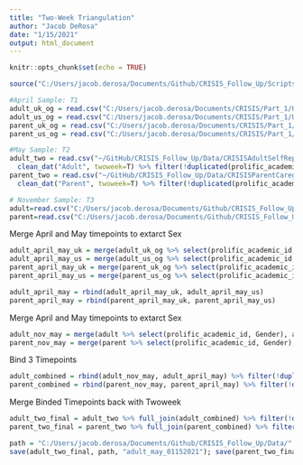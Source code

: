 ---
title: "Two-Week Triangulation"
author: "Jacob DeRosa"
date: "1/15/2021"
output: html_document
---

```{r setup, include=FALSE}
knitr::opts_chunk$set(echo = TRUE)
```

```{r, warning=F, message=F, echo =F, include=F}
source("C:/Users/jacob.derosa/Documents/Github/CRISIS_Follow_Up/Scripts/crisis_functions.R")
```

```{r, Cleaning and Life Changes Set Up, warning=F, message=F, include = F}

#April Sample: T1
adult_uk_og = read.csv("C:/Users/jacob.derosa/Documents/CRISIS/Part_1/Updated_Regsam_Splits/Updated_Datasets/Adult_Combined/Adult_UK_Updated_07272020.csv") %>% og_fix("Adult_UK")
adult_us_og = read.csv("C:/Users/jacob.derosa/Documents/CRISIS/Part_1/Updated_Regsam_Splits/Updated_Datasets/Adult_Combined/Adult_US_Updated_07272020.csv") %>% og_fix("Adult_US") 
parent_uk_og = read.csv("C:/Users/jacob.derosa/Documents/CRISIS/Part_1/Updated_Regsam_Splits/Updated_Datasets/Parent_Combined/Parent_UK_Updated_07272020.csv") %>% og_fix("Parent_UK") 
parent_us_og = read.csv("C:/Users/jacob.derosa/Documents/CRISIS/Part_1/Updated_Regsam_Splits/Updated_Datasets/Parent_Combined/Parent_US_Updated_07272020.csv") %>% og_fix("Parent_US") 

#May Sample: T2
adult_two = read.csv("~/GitHub/CRISIS_Follow_Up/Data/CRISISAdultSelfRepor_DATA_2020-05-05_1559.csv") %>% og_fix("Adult", twoweek = T) %>% 
  clean_dat("Adult", twoweek=T) %>% filter(!duplicated(prolific_academic_id))
parent_two = read.csv("~/GitHub/CRISIS_Follow_Up/Data/CRISISParentCaregive_DATA_2020-05-05_1558.csv") %>% og_fix("Parent", twoweek = T) %>% 
  clean_dat("Parent", twoweek=T) %>% filter(!duplicated(prolific_academic_id))

# November Sample: T3
adult=read.csv("C:/Users/jacob.derosa/Documents/Github/CRISIS_Follow_Up/Data/crisis_adult_12032020.csv", stringsAsFactors = F) %>% clean_dat("Adult") %>% nov_fix()
parent=read.csv("C:/Users/jacob.derosa/Documents/Github/CRISIS_Follow_Up/Data/crisis_parent_12032020.csv", stringsAsFactors = F) %>% clean_dat("Parent")  %>% nov_fix()

```

Merge April and May timepoints to extarct Sex 
```{r}
adult_april_may_uk = merge(adult_uk_og %>% select(prolific_academic_id, O_sex_cat), adult_two %>% select(prolific_academic_id), by=c("prolific_academic_id")) %>% triag_clean()
adult_april_may_us = merge(adult_us_og %>% select(prolific_academic_id, O_sex_cat), adult_two %>% select(prolific_academic_id), by=c("prolific_academic_id")) %>% triag_clean()
parent_april_may_uk = merge(parent_uk_og %>% select(prolific_academic_id, O_sex_cat), parent_two %>% select(prolific_academic_id), by=c("prolific_academic_id")) %>% triag_clean()
parent_april_may_us = merge(parent_us_og %>% select(prolific_academic_id, O_sex_cat), parent_two %>% select(prolific_academic_id), by=c("prolific_academic_id")) %>% triag_clean()

adult_april_may = rbind(adult_april_may_uk, adult_april_may_us)
parent_april_may = rbind(parent_april_may_uk, parent_april_may_us)
```

Merge April and May timepoints to extarct Sex 
```{r}
adult_nov_may = merge(adult %>% select(prolific_academic_id, Gender), adult_two %>% select(prolific_academic_id), by=c("prolific_academic_id")) %>% filter(!duplicated(prolific_academic_id))
parent_nov_may = merge(parent %>% select(prolific_academic_id, Gender), parent_two %>% select(prolific_academic_id), by=c("prolific_academic_id"))%>% filter(!duplicated(prolific_academic_id))
```

Bind 3 Timepoints
```{r}
adult_combined = rbind(adult_nov_may, adult_april_may) %>% filter(!duplicated(prolific_academic_id))
parent_combined = rbind(parent_nov_may, parent_april_may) %>% filter(!duplicated(prolific_academic_id))
```

Merge Binded Timepoints back with Twoweek
```{r}
adult_two_final = adult_two %>% full_join(adult_combined) %>% filter(!duplicated(prolific_academic_id))
parent_two_final = parent_two %>% full_join(parent_combined) %>% filter(!duplicated(prolific_academic_id))
```

```{r}
path = "C:/Users/jacob.derosa/Documents/Github/CRISIS_Follow_Up/Data/"
save(adult_two_final, path, "adult_may_01152021"); save(parent_two_final, path, "parent_may_01152021")
```


